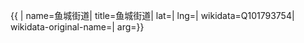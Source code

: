 {{ {{{1|PRC admin/showdata}}}|
name=鱼城街道|
title=鱼城街道|
lat=|
lng=|
wikidata=Q101793754|
wikidata-original-name=|
arg={{{arg|}}}}}